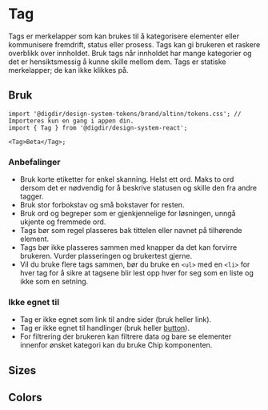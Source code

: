 
<Meta of={TagStories} />

# Tag

Tags er merkelapper som kan brukes til å kategorisere elementer eller kommunisere fremdrift, status eller prosess. Tags kan gi brukeren et raskere overblikk over innholdet. Bruk tags når innholdet har mange kategorier og det er hensiktsmessig å kunne skille mellom dem. Tags er statiske merkelapper; de kan ikke klikkes på.

<Primary />
<Controls />

## Bruk

<Information text='token' />

```tsx
import '@digdir/design-system-tokens/brand/altinn/tokens.css'; // Importeres kun en gang i appen din.
import { Tag } from '@digdir/design-system-react';

<Tag>Beta</Tag>;
```

### Anbefalinger

- Bruk korte etiketter for enkel skanning. Helst ett ord. Maks to ord dersom det er nødvendig for å beskrive statusen og skille den fra andre tagger.
- Bruk stor forbokstav og små bokstaver for resten.
- Bruk ord og begreper som er gjenkjennelige for løsningen, unngå ukjente og fremmede ord.
- Tags bør som regel plasseres bak tittelen eller navnet på tilhørende element.
- Tags bør ikke plasseres sammen med knapper da det kan forvirre brukeren. Vurder plasseringen og brukertest gjerne.
- Vil du bruke flere tags sammen, bør du bruke en `<ul>` med en `<li>` for hver tag for å sikre at tagsene blir lest opp hver for seg som en liste og ikke som en setning.

### Ikke egnet til

- Tag er ikke egnet som link til andre sider (bruk heller link).
- Tag er ikke egnet til handlinger (bruk heller [button](/docs/altinn-button--docs)).
- For filtrering der brukeren kan filtrere data og bare se elementer innenfor ønsket kategori kan du bruke Chip komponenten.

## Sizes

<Canvas of={TagStories.Sizes} />

## Colors

<Canvas>
  <Story of={TagStories.Colors} />
</Canvas>
